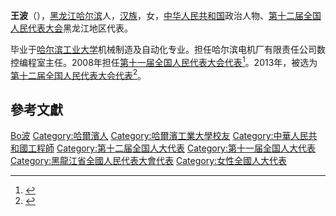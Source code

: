 {{Otheruses|王波}}
'''王波'''（{{bd|1964年||}}），[[黑龙江|黑龙江]][[哈尔滨|哈尔滨]]人，[[汉族|汉族]]，女，[[中华人民共和国|中华人民共和国]]政治人物、[[第十二届全国人民代表大会|第十二届全国人民代表大会]]黑龙江地区代表。

毕业于[[哈尔滨工业大学|哈尔滨工业大学]]机械制造及自动化专业。担任哈尔滨电机厂有限责任公司数控编程室主任。2008年担任[[第十一届全国人民代表大会代表|第十一届全国人民代表大会代表]]<ref>{{cite news|title=全国人大代表信息-王波|url= http://210.82.31.1:8084/delegate/viewDelegate.action?dbid=110537|accessdate=2013-04-05|newspaper=全国人大网}}</ref>。2013年，被选为[[第十二届全国人民代表大会代表|第十二届全国人民代表大会代表]]<ref>{{cite news|title=全国人大代表信息-王波|url= http://210.82.31.1:8084/delegate/viewDelegate.action?dbid=120527|accessdate=2013-03-28|newspaper=全国人大网}}</ref>。

== 參考文獻 ==
{{reflist}}

{{中国政治人物小作品}}

{{Authority control}}
{{DEFAULTSORT:Wang王}}
[[Category:王姓|Bo波]]
[[Category:哈爾濱人|Category:哈爾濱人]]
[[Category:哈爾濱工業大學校友|Category:哈爾濱工業大學校友]]
[[Category:中華人民共和國工程師|Category:中華人民共和國工程師]]
[[Category:第十二届全国人大代表|Category:第十二届全国人大代表]]
[[Category:第十一届全国人大代表|Category:第十一届全国人大代表]]
[[Category:黑龍江省全國人民代表大會代表|Category:黑龍江省全國人民代表大會代表]]
[[Category:女性全國人大代表|Category:女性全國人大代表]]